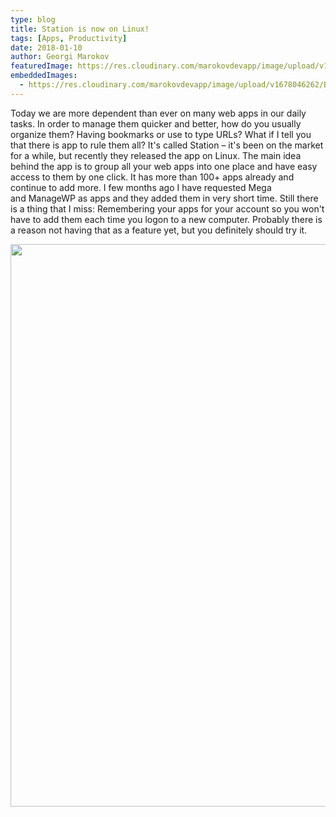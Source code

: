 ```yaml
---
type: blog
title: Station is now on Linux!
tags: [Apps, Productivity]
date: 2018-01-10
author: Georgi Marokov
featuredImage: https://res.cloudinary.com/marokovdevapp/image/upload/v1678046262/Blogs/station-on-linux/station-cover-picture_r6q0ii.png
embeddedImages:
  - https://res.cloudinary.com/marokovdevapp/image/upload/v1678046262/Blogs/station-on-linux/Screenshot-from-2018-10-16-10-01-24-1024x576_gsslmf.png
---
```


Today we are more dependent than ever on many web apps in our daily tasks. In order to manage them quicker and better,
how do you usually organize them? Having bookmarks or use to type URLs? What if I tell you that there is app to rule
them all? It's called Station – it's been on the market for a while, but recently they released the app on Linux. The
main idea behind the app is to group all your web apps into one place and have easy access to them by one click. It has
more than 100+ apps already and continue to add more. I few months ago I have requested Mega and ManageWP as apps and
they added them in very short time. Still there is a thing that I miss: Remembering your apps for your account so you
won't have to add them each time you logon to a new computer. Probably there is a reason not having that as a feature
yet, but you definitely should try it.

<img
  class="alignnone size-full wp-image-1409"
  src="https://worldwildwebdev.com/wp-content/uploads/2018/10/Screenshot-from-2018-10-16-10-01-24.png"
  alt=""
  width="1600"
  height="900"
/>

<GatsbyImage alt="The black page in app screenshot" image={props.embedded.image1} />
